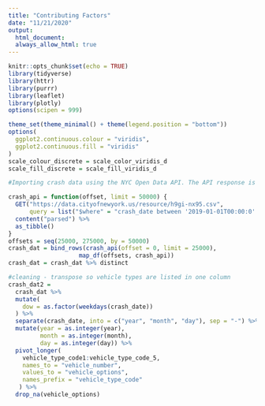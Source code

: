 ```yaml
---
title: "Contributing Factors"
date: "11/21/2020"
output: 
  html_document:
  always_allow_html: true
---
```


```r
knitr::opts_chunk$set(echo = TRUE)
library(tidyverse)
library(httr)
library(purrr)
library(leaflet)
library(plotly)
options(scipen = 999)

theme_set(theme_minimal() + theme(legend.position = "bottom"))
options(
  ggplot2.continuous.colour = "viridis",
  ggplot2.continuous.fill = "viridis"
)
scale_colour_discrete = scale_color_viridis_d
scale_fill_discrete = scale_fill_viridis_d

```


```r
#Importing crash data using the NYC Open Data API. The API response is limited to 50,000 rows, so we need a function that can be used to page through these results to capture all crashes in 2020. 

crash_api = function(offset, limit = 50000) {
  GET("https://data.cityofnewyork.us/resource/h9gi-nx95.csv", 
      query = list("$where" = "crash_date between '2019-01-01T00:00:0' and '2020-10-31T12:00:00'", "$limit" = limit, "$offset" = offset)) %>% 
  content("parsed") %>%
  as_tibble() 
}
offsets = seq(25000, 275000, by = 50000)
crash_dat = bind_rows(crash_api(offset = 0, limit = 25000),
                    map_df(offsets, crash_api)) 
crash_dat = crash_dat %>% distinct
```


```r
#cleaning - transpose so vehicle types are listed in one column
crash_dat2 = 
  crash_dat %>% 
  mutate(
    dow = as.factor(weekdays(crash_date))
  ) %>%
  separate(crash_date, into = c("year", "month", "day"), sep = "-") %>%
  mutate(year = as.integer(year),
         month = as.integer(month),
         day = as.integer(day)) %>%
  pivot_longer(
    vehicle_type_code1:vehicle_type_code_5,
    names_to = "vehicle_number",
    values_to = "vehicle_options",
    names_prefix = "vehicle_type_code"
   ) %>%
  drop_na(vehicle_options)
```


